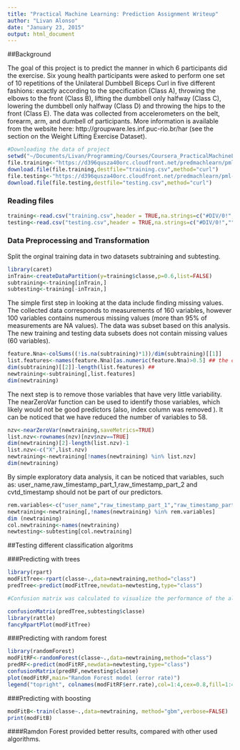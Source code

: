 ```yaml
---
title: "Practical Machine Learning: Prediction Assignment Writeup"
author: "Livan Alonso"
date: "January 23, 2015"
output: html_document
---
```


##Background

The goal of this project is to predict the manner in which 6 participants did the exercise. Six young health participants were asked to perform one set of 10 repetitions of the Unilateral Dumbbell Biceps Curl in five different fashions: exactly according to the specification (Class A), throwing the elbows to the front (Class B), lifting the dumbbell only halfway (Class C), lowering the dumbbell only halfway (Class D) and throwing the hips to the front (Class E). The data was collected from accelerometers on the belt, forearm, arm, and dumbell of participants. More information is available from the website here: http://groupware.les.inf.puc-rio.br/har (see the section on the Weight Lifting Exercise Dataset). 



```r
#Downloading the data of project
setwd("~/Documents/Livan/Programming/Courses/Coursera_PracticalMachineLearning/Project")
file.training<-"https://d396qusza40orc.cloudfront.net/predmachlearn/pml-training.csv"
download.file(file.training,destfile="training.csv",method="curl")
file.testing<-"https://d396qusza40orc.cloudfront.net/predmachlearn/pml-testing.csv"
download.file(file.testing,destfile="testing.csv",method="curl")
```

### Reading files
```r
training<-read.csv("training.csv",header = TRUE,na.strings=c("#DIV/0!","","NA"))
testing<-read.csv("testing.csv",header = TRUE,na.strings=c("#DIV/0!","","NA"))
```

### Data Preprocessing and Transformation

Split the orginal training data in two datasets subtraining and subtesting.

```r
library(caret)
inTrain<-createDataPartition(y=training$classe,p=0.6,list=FALSE)
subtraining<-training[inTrain,]
subtesting<-training[-inTrain,]
```


The simple first step in looking at the data include finding missing values. The collected data corresponds to measurements of 160 variables, however 100 variables contains numerous missing values (more than 95% of measurements are NA values). The data was subset based on this analysis. The new training and testing data subsets does not contain missing values (60 variables).

```r
feature.Nna<-colSums((!is.na(subtraining)*1))/dim(subtraining)[[1]]
list.features<-names(feature.Nna)[as.numeric(feature.Nna)>0.5] ## the cutoff value provides same results  [0.05 to 1]
dim(subtraining)[[2]]-length(list.features) ## 
newtraining<-subtraining[,list.features]
dim(newtraining)
```

The next step is to remove those variables that have very little variability. The nearZeroVar function can be used to identify those variables, which likely would not be good predictors (also, index column was removed ). It can be noticed that we have reduced the number of variables to 58.

```r
nzv<-nearZeroVar(newtraining,saveMetrics=TRUE)
list.nzv<-rownames(nzv)[nzv$nzv==TRUE]
dim(newtraining)[2]-length(list.nzv)-1
list.nzv<-c("X",list.nzv)
newtraining<-newtraining[!names(newtraining) %in% list.nzv]
dim(newtraining)
```

By simple exploratory data analysis, it can be noticed that variables, such as: user_name,raw_timestamp_part_1,raw_timestamp_part_2 and cvtd_timestamp should not be part of our predictors.


```r
rem.variables<-c("user_name","raw_timestamp_part_1","raw_timestamp_part_2","cvtd_timestamp")
newtraining<-newtraining[,!names(newtraining) %in% rem.variables]
dim (newtraining)
col.newtraining<-names(newtraining)
newtesting<-subtesting[col.newtraining]
```

##Testing different classification algoritms 


###Predicting with trees

```r
library(rpart)
modFitTree<-rpart(classe~.,data=newtraining,method="class")
predTree<-predict(modFitTree,newdata=newtesting,type="class")

#Confusion matrix was calculated to visualize the performance of the algoritms.

confusionMatrix(predTree,subtesting$classe)
library(rattle)
fancyRpartPlot(modFitTree)
```

###Predicting with random forest

```r
library(randomForest)
modFitRF<-randomForest(classe~.,data=newtraining,method="class")
predRF<-predict(modFitRF,newdata=newtesting,type="class")
confusionMatrix(predRF,newtesting$classe)
plot(modFitRF,main="Random Forest model (error rate)")
legend("topright", colnames(modFitRF$err.rate),col=1:4,cex=0.8,fill=1:4)
```

###Predicting with boosting
```r
modFitB<-train(classe~.,data=newtraining, method="gbm",verbose=FALSE)
print(modFitB)
```

####Ramdon Forest provided better results, compared with other used algorithms.
